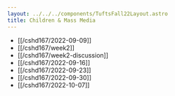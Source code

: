 ```yaml
---
layout: ../../../components/TuftsFall22Layout.astro
title: Children & Mass Media
---
```


- [[/cshd167/2022-09-09]]
- [[/cshd167/week2]]
- [[/cshd167/week2-discussion]]
- [[/cshd167/2022-09-16]]
- [[/cshd167/2022-09-23]]
- [[/cshd167/2022-09-30]]
- [[/cshd167/2022-10-07]]